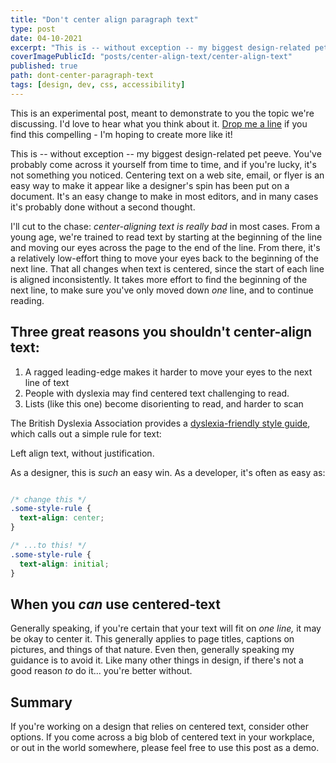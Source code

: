 ```yaml
---
title: "Don't center align paragraph text"
type: post
date: 04-10-2021
excerpt: "This is -- without exception -- my biggest design-related pet peeve. Centered text is bad for usability, accessibility -- and I really hate the way it looks."
coverImagePublicId: "posts/center-align-text/center-align-text"
published: true
path: dont-center-paragraph-text
tags: [design, dev, css, accessibility]
---
```



<Aside type="note">

  This is an experimental post, meant to demonstrate to you the topic we're discussing. I'd love to hear what you think about it.  [Drop me a line](https://twitter.com/irreverentmike) if you find this compelling - I'm hoping to create more like it!
  
</Aside>

<CenteredTextDemo>

This is -- without exception -- my biggest design-related pet peeve. You've probably come across it yourself from time to time, and if you're lucky, it's not something you noticed. Centering text on a web site, email, or flyer is an easy way to make it appear like a designer's spin has been put on a document. It's an easy change to make in most editors, and in many cases it's probably done without a second thought.

I'll cut to the chase: _center-aligning text is really bad_ in most cases. From a young age, we're trained to read text by starting at the beginning of the line and moving our eyes across the page to the end of the line. From there, it's a relatively low-effort thing to move your eyes back to the beginning of the next line. That all changes when text is centered, since the start of each line is aligned inconsistently. It takes more effort to find the beginning of the next line, to make sure you've only moved down _one_ line, and to continue reading.

## Three great reasons you shouldn't center-align text:

1. A ragged leading-edge makes it harder to move your eyes to the next line of text
2. People with dyslexia may find centered text challenging to read.
3. Lists (like this one) become disorienting to read, and harder to scan

The British Dyslexia Association provides a <a href="https://www.bdadyslexia.org.uk/advice/employers/creating-a-dyslexia-friendly-workplace/dyslexia-friendly-style-guide" target="_blank">dyslexia-friendly style guide</a>, which calls out a simple rule for text:

<Aside type="note">Left align text, without justification.</Aside>

As a designer, this is _such_ an easy win. As a developer, it's often as easy as:

```css

/* change this */
.some-style-rule {
  text-align: center;
}

/* ...to this! */
.some-style-rule {
  text-align: initial;
}

```

## When you _can_ use centered-text

Generally speaking, if you're certain that your text will fit on _one line,_ it may be okay to center it.  This generally applies to page titles, captions on pictures, and things of that nature. Even then, generally speaking my guidance is to avoid it.  Like many other things in design, if there's not a good reason _to_ do it... you're better without.

## Summary
If you're working on a design that relies on centered text, consider other options. If you come across a big blob of centered text in your workplace, or out in the world somewhere, please feel free to use this post as a demo.

</CenteredTextDemo>

